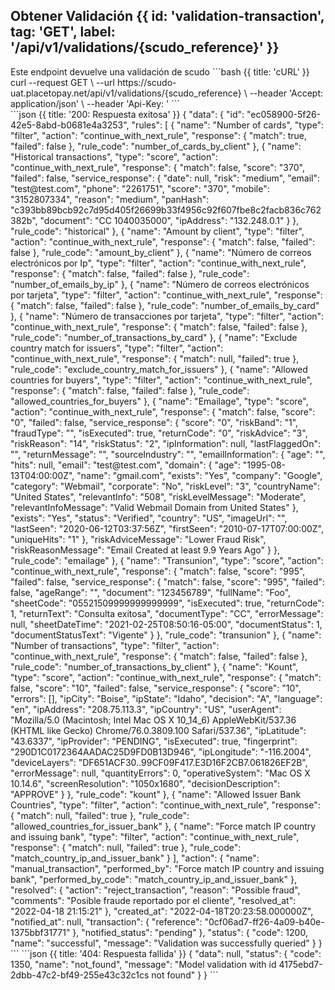 
<MissingTranslationBanner />

## Obtener Validación {{ id: 'validation-transaction', tag: 'GET', label: '/api/v1/validations/{scudo_reference}' }}

<Row>
    <Col>
        Este endpoint devuelve una validación de scudo
        <ApiReader
            path="/api/v1/validations/{scudo_reference}"
            method="GET"
            type="params"
            api={props.refs}
        />
        <ApiReader
            path="/api/v1/validations/{scudo_reference}"
            method="GET"
            type="header"
            api={props.refs}
        />
        <ApiReader
            path="/api/v1/validations/{scudo_reference}"
            method="GET"
            api={props.refs}
        />
    </Col>
    <Col sticky>
        <CodeGroup title="Solicitud" tag="GET" label="/api/v1/validations/{scudo_reference}">
            ```bash {{ title: 'cURL' }}
                curl --request GET \
                --url https://scudo-uat.placetopay.net/api/v1/validations/{scudo_reference} \
                --header 'Accept: application/json' \
                --header 'Api-Key: '
            ```
        </CodeGroup>
    </Col>
</Row>

<Row>
    <Col>
        <ApiReader
            path="/api/v1/validations/{scudo_reference}"
            method="GET"
            type="response"
            api={props.refs}
        />
    </Col>
    <Col sticky>
        <br />
        <CodeGroup title="Respuesta">
            ```json {{ title: '200: Respuesta exitosa' }}
            {
                "data": {
                    "id": "ec058900-5f26-42e5-8abd-b0681e4a3253",
                    "rules": [
                        {
                            "name": "Number of cards",
                            "type": "filter",
                            "action": "continue_with_next_rule",
                            "response": {
                                "match": true,
                                "failed": false
                            },
                            "rule_code": "number_of_cards_by_client"
                        },
                        {
                            "name": "Historical transactions",
                            "type": "score",
                            "action": "continue_with_next_rule",
                            "response": {
                                "match": false,
                                "score": "370",
                                "failed": false,
                                "service_response": {
                                    "date": null,
                                    "risk": "medium",
                                    "email": "test@test.com",
                                    "phone": "2261751",
                                    "score": "370",
                                    "mobile": "3152807334",
                                    "reason": "medium",
                                    "panHash": "c393bb89bcb92c7d95d405f26699b33f4956c92f607fbe8c2facb836c762382b",
                                    "document": "CC 1040035000",
                                    "ipAddress": "132.248.0.1"
                                }
                            },
                            "rule_code": "historical"
                        },
                        {
                            "name": "Amount by client",
                            "type": "filter",
                            "action": "continue_with_next_rule",
                            "response": {
                                "match": false,
                                "failed": false
                            },
                            "rule_code": "amount_by_client"
                        },
                        {
                            "name": "Número de correos electrónicos por Ip",
                            "type": "filter",
                            "action": "continue_with_next_rule",
                            "response": {
                                "match": false,
                                "failed": false
                            },
                            "rule_code": "number_of_emails_by_ip"
                        },
                        {
                            "name": "Número de correos electrónicos por tarjeta",
                            "type": "filter",
                            "action": "continue_with_next_rule",
                            "response": {
                                "match": false,
                                "failed": false
                            },
                            "rule_code": "number_of_emails_by_card"
                        },
                        {
                            "name": "Número de transacciones por tarjeta",
                            "type": "filter",
                            "action": "continue_with_next_rule",
                            "response": {
                                "match": false,
                                "failed": false
                            },
                            "rule_code": "number_of_transactions_by_card"
                        },
                        {
                            "name": "Exclude country match for issuers",
                            "type": "filter",
                            "action": "continue_with_next_rule",
                            "response": {
                                "match": null,
                                "failed": true
                            },
                            "rule_code": "exclude_country_match_for_issuers"
                        },
                        {
                            "name": "Allowed countries for buyers",
                            "type": "filter",
                            "action": "continue_with_next_rule",
                            "response": {
                                "match": false,
                                "failed": false
                            },
                            "rule_code": "allowed_countries_for_buyers"
                        },
                        {
                            "name": "Emailage",
                            "type": "score",
                            "action": "continue_with_next_rule",
                            "response": {
                                "match": false,
                                "score": "0",
                                "failed": false,
                                "service_response": {
                                    "score": "0",
                                    "riskBand": "1",
                                    "fraudType": "",
                                    "isExecuted": true,
                                    "returnCode": "0",
                                    "riskAdvice": "3",
                                    "riskReason": "14",
                                    "riskStatus": "2",
                                    "ipInformation": null,
                                    "lastFlaggedOn": "",
                                    "returnMessage": "",
                                    "sourceIndustry": "",
                                    "emailInformation": {
                                        "age": "",
                                        "hits": null,
                                        "email": "test@test.com",
                                        "domain": {
                                            "age": "1995-08-13T04:00:00Z",
                                            "name": "gmail.com",
                                            "exists": "Yes",
                                            "company": "Google",
                                            "category": "Webmail",
                                            "corporate": "No",
                                            "riskLevel": "3",
                                            "countryName": "United States",
                                            "relevantInfo": "508",
                                            "riskLevelMessage": "Moderate",
                                            "relevantInfoMessage": "Valid Webmail Domain from United States"
                                        },
                                        "exists": "Yes",
                                        "status": "Verified",
                                        "country": "US",
                                        "imageUrl": "",
                                        "lastSeen": "2020-06-12T03:37:56Z",
                                        "firstSeen": "2010-07-17T07:00:00Z",
                                        "uniqueHits": "1"
                                    },
                                    "riskAdviceMessage": "Lower Fraud Risk",
                                    "riskReasonMessage": "Email Created at least 9.9 Years Ago"
                                }
                            },
                            "rule_code": "emailage"
                        },
                        {
                            "name": "Transunion",
                            "type": "score",
                            "action": "continue_with_next_rule",
                            "response": {
                                "match": false,
                                "score": "995",
                                "failed": false,
                                "service_response": {
                                    "match": false,
                                    "score": "995",
                                    "failed": false,
                                    "ageRange": "",
                                    "document": "123456789",
                                    "fullName": "Foo",
                                    "sheetCode": "05521509999999999999",
                                    "isExecuted": true,
                                    "returnCode": 1,
                                    "returnText": "Consulta exitosa",
                                    "documentType": "CC",
                                    "errorMessage": null,
                                    "sheetDateTime": "2021-02-25T08:50:16-05:00",
                                    "documentStatus": 1,
                                    "documentStatusText": "Vigente"
                                }
                            },
                            "rule_code": "transunion"
                        },
                        {
                            "name": "Number of transactions",
                            "type": "filter",
                            "action": "continue_with_next_rule",
                            "response": {
                                "match": false,
                                "failed": false
                            },
                            "rule_code": "number_of_transactions_by_client"
                        },
                        {
                            "name": "Kount",
                            "type": "score",
                            "action": "continue_with_next_rule",
                            "response": {
                                "match": false,
                                "score": "10",
                                "failed": false,
                                "service_response": {
                                    "score": "10",
                                    "errors": [],
                                    "ipCity": "Boise",
                                    "ipState": "Idaho",
                                    "decision": "A",
                                    "language": "en",
                                    "ipAddress": "208.75.113.3",
                                    "ipCountry": "US",
                                    "userAgent": "Mozilla/5.0 (Macintosh; Intel Mac OS X 10_14_6) AppleWebKit/537.36 (KHTML like Gecko) Chrome/76.0.3809.100 Safari/537.36",
                                    "ipLatitude": "43.6337",
                                    "ipProvider": "PENDING",
                                    "isExecuted": true,
                                    "fingerprint": "290D1C0172364AADAC25D9FD0B13D946",
                                    "ipLongitude": "-116.2004",
                                    "deviceLayers": "DF651ACF30..99CF09F417.E3D16F2CB7.061826EF2B",
                                    "errorMessage": null,
                                    "quantityErrors": 0,
                                    "operativeSystem": "Mac OS X 10.14.6",
                                    "screenResolution": "1050x1680",
                                    "decisionDescription": "APPROVE"
                                }
                            },
                            "rule_code": "kount"
                        },
                        {
                            "name": "Allowed Issuer Bank Countries",
                            "type": "filter",
                            "action": "continue_with_next_rule",
                            "response": {
                                "match": null,
                                "failed": true
                            },
                            "rule_code": "allowed_countries_for_issuer_bank"
                        },
                        {
                            "name": "Force match IP country and issuing bank",
                            "type": "filter",
                            "action": "continue_with_next_rule",
                            "response": {
                                "match": null,
                                "failed": true
                            },
                            "rule_code": "match_country_ip_and_issuer_bank"
                        }
                    ],
                    "action": {
                        "name": "manual_transaction",
                        "performed_by": "Force match IP country and issuing bank",
                        "performed_by_code": "match_country_ip_and_issuer_bank"
                    },
                    "resolved": {
                        "action": "reject_transaction",
                        "reason": "Possible fraud",
                        "comments": "Posible fraude reportado por el cliente",
                        "resolved_at": "2022-04-18 21:15:21"
                    },
                    "created_at": "2022-04-18T20:23:58.000000Z",
                    "notified_at": null,
                    "transaction": {
                        "reference": "0cf06ad7-ff26-4a09-b40e-1375bbf31771"
                    },
                    "notified_status": "pending"
                },
                "status": {
                    "code": 1200,
                    "name": "successful",
                    "message": "Validation was successfully queried"
                }
            }
            ```
            ```json {{ title: '404: Respuesta fallida' }}
            {
                "data": null,
                "status": {
                    "code": 1350,
                    "name": "not_found",
                    "message": "Model validation with id 4175ebd7-2dbb-47c2-bf49-255e43c32c1cs not found"
                }
            }
            ```
        </CodeGroup>
    </Col>
</Row>
